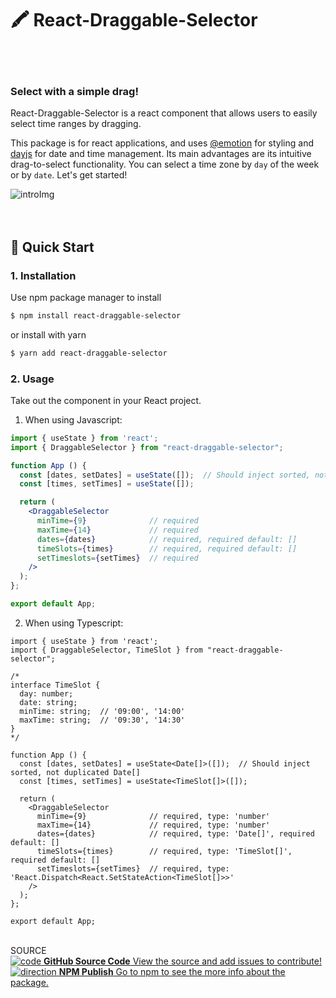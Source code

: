 
<Meta title="Intro & QuickStart" />

<style>
  {`
    .subheading {
      --mediumdark: '#999999';
      font-weight: 700;
      font-size: 13px;
      color: #999;
      letter-spacing: 6px;
      line-height: 24px;
      text-transform: uppercase;
      margin-bottom: 12px;
      margin-top: 40px;
    }

    .link-list {
      display: grid;
      grid-template-columns: 1fr;
      grid-template-rows: 1fr 1fr;
      row-gap: 10px;
    }

    @media (min-width: 620px) {
      .link-list {
        row-gap: 20px;
        column-gap: 20px;
        grid-template-columns: 1fr 1fr;
      }
    }

    @media all and (-ms-high-contrast:none) {
    .link-list {
        display: -ms-grid;
        -ms-grid-columns: 1fr 1fr;
        -ms-grid-rows: 1fr 1fr;
      }
    }

    .link-item {
      display: block;
      padding: 20px;
      border: 1px solid #00000010;
      border-radius: 5px;
      transition: background 150ms ease-out, border 150ms ease-out, transform 150ms ease-out;
      color: #333333;
      display: flex;
      align-items: flex-start;
    }

    .link-item:hover {
      border-color: #1EA7FD50;
      transform: translate3d(0, -3px, 0);
      box-shadow: rgba(0, 0, 0, 0.08) 0 3px 10px 0;
    }

    .link-item:active {
      border-color: #1EA7FD;
      transform: translate3d(0, 0, 0);
    }

    .link-item strong {
      font-weight: 700;
      display: block;
      margin-bottom: 2px;
    }

    .link-item img {
      height: 40px;
      width: 40px;
      margin-right: 15px;
      flex: none;
    }

    .link-item span,
    .link-item p {
      margin: 0;
      font-size: 14px;
      line-height: 20px;
    }

    .tip {
      display: inline-block;
      border-radius: 1em;
      font-size: 11px;
      line-height: 12px;
      font-weight: 700;
      background: #E7FDD8;
      color: #66BF3C;
      padding: 4px 12px;
      margin-right: 10px;
      vertical-align: top;
    }

    .tip-wrapper {
      font-size: 13px;
      line-height: 20px;
      margin-top: 40px;
      margin-bottom: 40px;
    }

    .tip-wrapper code {
      font-size: 12px;
      display: inline-block;
    }
  `}
</style>

# 🖍 React-Draggable-Selector

<br />
<br />

### Select with a simple drag!

React-Draggable-Selector is a react component that allows users to easily select time ranges by dragging.

This package is for react applications, and uses [@emotion](https://emotion.sh/docs/introduction) for styling and [dayjs](https://www.npmjs.com/package/dayjs) for date and time management. Its main advantages are its intuitive drag-to-select functionality. You can select a time zone by `day` of the week or by `date`.
Let's get started!


<div style={{ width: '100%', display: 'flex', justifyContent: 'center' }}>
  <img src={IntroImage} alt="introImg"
    style={{ width: '70%' }}
  />
</div>

<br />
<br />

## 🚀 Quick Start

### **1. Installation**

Use npm package manager to install

```bash
$ npm install react-draggable-selector
```

or install with yarn

```bash
$ yarn add react-draggable-selector
```

### **2. Usage**
Take out the component in your React project.

1. When using Javascript:

```jsx
import { useState } from 'react';
import { DraggableSelector } from "react-draggable-selector";

function App () {
  const [dates, setDates] = useState([]);  // Should inject sorted, not duplicated Date[]
  const [times, setTimes] = useState([]);

  return (
    <DraggableSelector
      minTime={9}              // required
      maxTime={14}             // required
      dates={dates}            // required, required default: []
      timeSlots={times}        // required, required default: []
      setTimeslots={setTimes}  // required
    />
  );
};

export default App;
```

2. When using Typescript:

```tsx
import { useState } from 'react';
import { DraggableSelector, TimeSlot } from "react-draggable-selector";

/*
interface TimeSlot {
  day: number;
  date: string;
  minTime: string;  // '09:00', '14:00'
  maxTime: string;  // '09:30', '14:30'
}
*/

function App () {
  const [dates, setDates] = useState<Date[]>([]);  // Should inject sorted, not duplicated Date[]
  const [times, setTimes] = useState<TimeSlot[]>([]);

  return (
    <DraggableSelector
      minTime={9}              // required, type: 'number'
      maxTime={14}             // required, type: 'number'
      dates={dates}            // required, type: 'Date[]', required default: []
      timeSlots={times}        // required, type: 'TimeSlot[]', required default: []
      setTimeslots={setTimes}  // required, type: 'React.Dispatch<React.SetStateAction<TimeSlot[]>>'
    />
  );
};

export default App;
```

<br />

<div className="subheading">SOURCE</div>

<div className="link-list">
  <a className="link-item" href="https://github.com/lerrybe/react-draggable-selector" target="_blank">
    <img src={Code} alt="code" />
    <span>
      <strong>GitHub Source Code</strong>
      View the source and add issues to contribute!
    </span>
  </a>
  <a className="link-item" href="https://www.npmjs.com/package/react-draggable-selector" target="_blank">
    <img src={Direction} alt="direction" />
    <span>
      <strong>NPM Publish</strong>
      Go to npm to see the more info about the package.
    </span>
  </a>
</div>
